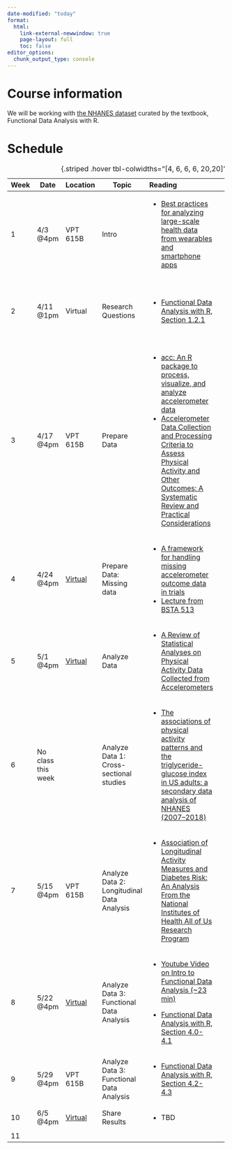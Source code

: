 ```yaml
---
date-modified: "today"
format: 
  html:
    link-external-newwindow: true
    page-layout: full
    toc: false
editor_options: 
  chunk_output_type: console
---
```


# Course information

We will be working with [the NHANES dataset](https://functionaldataanalysis.org/dataset_nhanes.html) curated by the textbook, Functional Data Analysis with R.

# Schedule

+------+--------------------+----------------------------------------------+--------------------------------------------+----------------------------------------------------------------------------------------------------------------------------------------------------------------------------------------------------------------------------------------------------------------------------------------------------------------------------------------------------------------------------------------------------------------------------------------------------------+-----------------------------------------------------------------------------------+
| Week | Date               | Location                                     | Topic                                      | Reading                                                                                                                                                                                                                                                                                                                                                                                                                                                  | Activity                                                                          |
+======+====================+==============================================+============================================+:=========================================================================================================================================================================================================================================================================================================================================================================================================================================================+===================================================================================+
| 1    | 4/3 @4pm           | VPT 615B                                     | Intro                                      | -   [Best practices for analyzing large-scale health data from wearables and smartphone apps](https://ohsuitg-my.sharepoint.com/:b:/r/personal/wakim_ohsu_edu/Documents/Teaching/Classes/S25_BSTA_500/Student_files/Readings/01_Best%20practices%20for%20analyzing%20large-scale%20health%20da.pdf?csf=1&web=1&e=T7PZVz)                                                                                                                                 |                                                                                   |
+------+--------------------+----------------------------------------------+--------------------------------------------+----------------------------------------------------------------------------------------------------------------------------------------------------------------------------------------------------------------------------------------------------------------------------------------------------------------------------------------------------------------------------------------------------------------------------------------------------------+-----------------------------------------------------------------------------------+
| 2    | 4/11 @1pm          | Virtual                                      | Research Questions                         | -   [Functional Data Analysis with R, Section 1.2.1](https://ohsuitg-my.sharepoint.com/:b:/r/personal/wakim_ohsu_edu/Documents/Teaching/Classes/S25_BSTA_500/Student_files/Readings/02_FDA_w_R_S1.2.1.pdf?csf=1&web=1&e=co7HmO)                                                                                                                                                                                                                          | -   Use R to explore NHANES data                                                  |
|      |                    |                                              |                                            |                                                                                                                                                                                                                                                                                                                                                                                                                                                          |                                                                                   |
|      |                    |                                              |                                            |                                                                                                                                                                                                                                                                                                                                                                                                                                                          | -   Reproduce Figure 1.1                                                          |
+------+--------------------+----------------------------------------------+--------------------------------------------+----------------------------------------------------------------------------------------------------------------------------------------------------------------------------------------------------------------------------------------------------------------------------------------------------------------------------------------------------------------------------------------------------------------------------------------------------------+-----------------------------------------------------------------------------------+
| 3    | 4/17 @4pm          | VPT 615B                                     | Prepare Data                               | -   [acc: An R package to process, visualize, and analyze accelerometer data](https://ohsuitg-my.sharepoint.com/:b:/r/personal/wakim_ohsu_edu/Documents/Teaching/Classes/S25_BSTA_500/Student_files/Readings/03_acc-%20An%20R%20package%20to%20process,%20visualize,%20and%20analyze%20accelerometer%20data.pdf?csf=1&web=1&e=TZeOcW)                                                                                                                    | -   Use some of the functions in `acc` to simulate and explore accelerometer data |
|      |                    |                                              |                                            | -   [Accelerometer Data Collection and Processing Criteria to Assess Physical Activity and Other Outcomes: A Systematic Review and Practical Considerations](https://ohsuitg-my.sharepoint.com/:b:/r/personal/wakim_ohsu_edu/Documents/Teaching/Classes/S25_BSTA_500/Student_files/Readings/03-02_Accelerometer%20Data%20Collection%20and%20Processing%20Criteria%20to%20Assess%20Physical%20Activity%20and%20Other%20Outcomes.pdf?csf=1&web=1&e=2mgitb) |                                                                                   |
+------+--------------------+----------------------------------------------+--------------------------------------------+----------------------------------------------------------------------------------------------------------------------------------------------------------------------------------------------------------------------------------------------------------------------------------------------------------------------------------------------------------------------------------------------------------------------------------------------------------+-----------------------------------------------------------------------------------+
| 4    | 4/24 @4pm          | [Virtual](https://ohsu.webex.com/meet/wakim) | Prepare Data: Missing data                 | -   [A framework for handling missing accelerometer outcome data in trials](https://ohsuitg-my.sharepoint.com/:b:/r/personal/wakim_ohsu_edu/Documents/Teaching/Classes/S25_BSTA_500/Student_files/Readings/04_A%20framework%20for%20handling%20missing%20accelerometer%20out.pdf?csf=1&web=1&e=yGIUxv)                                                                                                                                                   | -   TBD                                                                           |
|      |                    |                                              |                                            | -   [Lecture from BSTA 513](https://nwakim.github.io/S2024_BSTA_513/lectures/09_Missing_data/09_Missing_data_notes.pdf)                                                                                                                                                                                                                                                                                                                                  |                                                                                   |
+------+--------------------+----------------------------------------------+--------------------------------------------+----------------------------------------------------------------------------------------------------------------------------------------------------------------------------------------------------------------------------------------------------------------------------------------------------------------------------------------------------------------------------------------------------------------------------------------------------------+-----------------------------------------------------------------------------------+
| 5    | 5/1 @4pm           | [Virtual](https://ohsu.webex.com/meet/wakim) | Analyze Data                               | -   [A Review of Statistical Analyses on Physical Activity Data Collected from Accelerometers](https://ohsuitg-my.sharepoint.com/:b:/r/personal/wakim_ohsu_edu/Documents/Teaching/Classes/S25_BSTA_500/Student_files/Readings/05_A%20Review%20of%20Statistical%20Analyses%20on%20Physical%20Activ.pdf?csf=1&web=1&e=g0Ktk7)                                                                                                                              | -   TBD: maybe nothing, maybe performing a similar summary                        |
+------+--------------------+----------------------------------------------+--------------------------------------------+----------------------------------------------------------------------------------------------------------------------------------------------------------------------------------------------------------------------------------------------------------------------------------------------------------------------------------------------------------------------------------------------------------------------------------------------------------+-----------------------------------------------------------------------------------+
| 6    | No class this week |                                              | Analyze Data 1: Cross-sectional studies    | -   [The associations of physical activity patterns and the triglyceride-glucose index in US adults: a secondary data analysis of NHANES (2007–2018)](https://ohsuitg-my.sharepoint.com/:b:/r/personal/wakim_ohsu_edu/Documents/Teaching/Classes/S25_BSTA_500/Student_files/Readings/06_The%20associations%20of%20physical%20activity%20patterns%20and.pdf?csf=1&web=1&e=upyX0X)                                                                         |                                                                                   |
+------+--------------------+----------------------------------------------+--------------------------------------------+----------------------------------------------------------------------------------------------------------------------------------------------------------------------------------------------------------------------------------------------------------------------------------------------------------------------------------------------------------------------------------------------------------------------------------------------------------+-----------------------------------------------------------------------------------+
| 7    | 5/15 @4pm          | VPT 615B                                     | Analyze Data 2: Longitudinal Data Analysis | -   [Association of Longitudinal Activity Measures and Diabetes Risk: An Analysis From the National Institutes of Health All of Us Research Program](https://ohsuitg-my.sharepoint.com/:b:/r/personal/wakim_ohsu_edu/Documents/Teaching/Classes/S25_BSTA_500/Student_files/Readings/07_Association%20of%20Longitudinal%20Activity%20Measures%20and%20.pdf?csf=1&web=1&e=WEdyn0)                                                                          |                                                                                   |
+------+--------------------+----------------------------------------------+--------------------------------------------+----------------------------------------------------------------------------------------------------------------------------------------------------------------------------------------------------------------------------------------------------------------------------------------------------------------------------------------------------------------------------------------------------------------------------------------------------------+-----------------------------------------------------------------------------------+
| 8    | 5/22 @4pm          | [Virtual](https://ohsu.webex.com/meet/wakim) | Analyze Data 3: Functional Data Analysis   | -   [Youtube Video on Intro to Functional Data Analysis (\~23 min)](https://www.youtube.com/watch?v=FjIK3YzUGG4&ab_channel=FunDataScience){.uri}                                                                                                                                                                                                                                                                                                         | -   Work through the R code for Section 4.0-4.1                                   |
|      |                    |                                              |                                            |                                                                                                                                                                                                                                                                                                                                                                                                                                                          |                                                                                   |
|      |                    |                                              |                                            | -   [Functional Data Analysis with R, Section 4.0-4.1](https://ohsuitg-my.sharepoint.com/:b:/r/personal/wakim_ohsu_edu/Documents/Teaching/Classes/S25_BSTA_500/Student_files/Readings/08_FDA_w_R_S4.0-4.1.pdf?csf=1&web=1&e=xbQEzt)                                                                                                                                                                                                                      |                                                                                   |
+------+--------------------+----------------------------------------------+--------------------------------------------+----------------------------------------------------------------------------------------------------------------------------------------------------------------------------------------------------------------------------------------------------------------------------------------------------------------------------------------------------------------------------------------------------------------------------------------------------------+-----------------------------------------------------------------------------------+
| 9    | 5/29 @4pm          | VPT 615B                                     | Analyze Data 3: Functional Data Analysis   | -   [Functional Data Analysis with R, Section 4.2-4.3](https://ohsuitg-my.sharepoint.com/:b:/r/personal/wakim_ohsu_edu/Documents/Teaching/Classes/S25_BSTA_500/Student_files/Readings/09_FDA_w_R_S4.2-4.3.pdf?csf=1&web=1&e=5rLdBp)                                                                                                                                                                                                                      | -   Work through the R code for Section 4.2-4.3                                   |
+------+--------------------+----------------------------------------------+--------------------------------------------+----------------------------------------------------------------------------------------------------------------------------------------------------------------------------------------------------------------------------------------------------------------------------------------------------------------------------------------------------------------------------------------------------------------------------------------------------------+-----------------------------------------------------------------------------------+
| 10   | 6/5 @4pm           | [Virtual](https://ohsu.webex.com/meet/wakim) | Share Results                              | -   TBD                                                                                                                                                                                                                                                                                                                                                                                                                                                  |                                                                                   |
+------+--------------------+----------------------------------------------+--------------------------------------------+----------------------------------------------------------------------------------------------------------------------------------------------------------------------------------------------------------------------------------------------------------------------------------------------------------------------------------------------------------------------------------------------------------------------------------------------------------+-----------------------------------------------------------------------------------+
| 11   |                    |                                              |                                            |                                                                                                                                                                                                                                                                                                                                                                                                                                                          |                                                                                   |
+------+--------------------+----------------------------------------------+--------------------------------------------+----------------------------------------------------------------------------------------------------------------------------------------------------------------------------------------------------------------------------------------------------------------------------------------------------------------------------------------------------------------------------------------------------------------------------------------------------------+-----------------------------------------------------------------------------------+

: {.striped .hover tbl-colwidths="\[4, 6, 6, 6, 20,20\]"}
